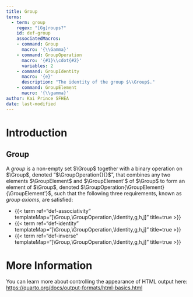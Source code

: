 ```yaml
---
title: Group
terms:
  - term: group
    regex: "[Gg]roups?"
    id: def-group
    associatedMacros:
    - command: Group
      macro: '{\\Gamma}'
    - command: GroupOperation
      macro: '{#1}\\cdot{#2}'
      variables: 2
    - command: GroupIdentity
      macro: '{e}'
      description: "The identity of the group $\\Group$."
    - command: GroupElement
      macro: '{\\gamma}'
author: Kai Prince SFHEA
date: last-modified
---
```


# Introduction
::: {#def-group}
## Group
A *group* is a non-empty set $\Group$ together with a binary operation on $\Group$, denoted "$\GroupOperation{}{}$", that combines any two elements $\GroupElement$ and $\GroupElement'$ of $\Group$ to form an element of $\Group$, denoted $\GroupOperation{\GroupElement}{\GroupElement'}$, such that the following three requirements, known as *group axioms*, are satisfied:

* {{< term ref="def-associativity" templateMap="[\\Group,\\GroupOperation,\\Identity,g,h,j]" title=true >}}
* {{< term ref="def-identity" templateMap="[\\Group,\\GroupOperation,\\Identity,g,h,j]" title=true >}}
* {{< term ref="def-inverse" templateMap="[\\Group,\\GroupOperation,\\Identity,g,h,j]" title=true >}}
:::

# More Information

You can learn more about controlling the appearance of HTML output here: <https://quarto.org/docs/output-formats/html-basics.html>

